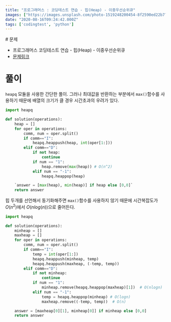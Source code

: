 ```yaml
---
title: "프로그래머스 : 코딩테스트 연습 - 힙(Heap) - 이중우선순위큐"
images: ["https://images.unsplash.com/photo-1519248200454-8f2590ed22b7?ixlib=rb-1.2.1&q=80&fm=jpg&crop=entropy&cs=tinysrgb&w=2000&fit=max&ixid=eyJhcHBfaWQiOjExNzczfQ"]
date: "2020-08-16T09:24:42.000Z"
tags: ['codingtest', 'python']
---
```


<TOCInline toc={props.toc} asDisclosure />
# 문제

-   프로그래머스 코딩테스트 연습 - 힙(Heap) - 이중우선순위큐
-   [문제링크](https://programmers.co.kr/learn/courses/30/lessons/42628)

# 풀이

`heapq` 모듈을 사용한 간단한 풀이. 그러나 최대값을 반환하는 부분에서 `max()`함수를 사용하기 때문에 배열의 크기가 클 경우 시간초과의 우려가 있다.

```python
import heapq

def solution(operations):
    heap = []
    for oper in operations:
        comm, num = oper.split()
        if comm=="I":
            heapq.heappush(heap, int(oper[1:]))
        elif comm=="D":
            if not heap:
                continue
            if num == "1":
                heap.remove(max(heap)) # O(n^2)
            elif num == "-1":
                heapq.heappop(heap)

    `answer = [max(heap), min(heap)] if heap else [0,0]`
    return answer 
```

힙 두개를 선언해서 동기화해주면 `max()`함수를 사용하지 않기 때문에 시간복잡도가 $O(n^2)$에서 $O(nlog(n))$으로 줄어든다.

```python
import heapq

def solution(operations):
    minheap = []
    maxheap = []
    for oper in operations:
        comm, num = oper.split()
        if comm=="I":
            temp = int(oper[1:])
            heapq.heappush(minheap, temp)
            heapq.heappush(maxheap, (-temp, temp))
        elif comm=="D":
            if not minheap:
                continue
            if num == "1":
                minheap.remove(heapq.heappop(maxheap)[1])  # O(nlogn)
            elif num == "-1":
                temp = heapq.heappop(minheap) # O(logn)
                maxheap.remove((-temp, temp))  # O(n)

    answer = [maxheap[0][1], minheap[0]] if minheap else [0,0]
    return answer
```

